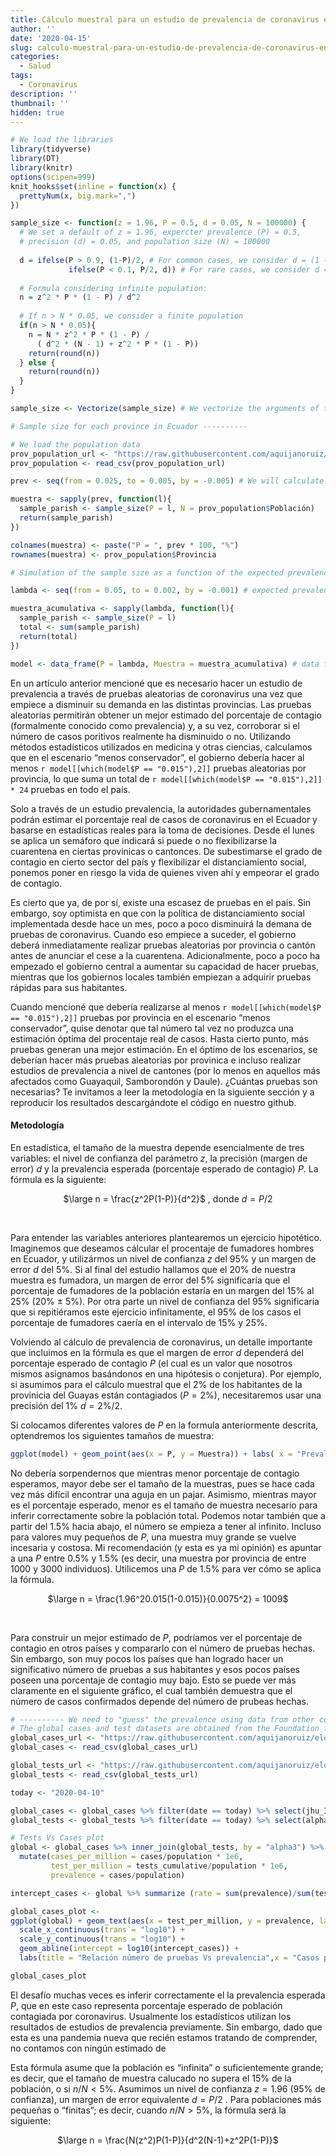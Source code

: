 ```yaml
---
title: Cálculo muestral para un estudio de prevalencia de coronavirus en el Ecuador
author: ''
date: '2020-04-15'
slug: calculo-muestral-para-un-estudio-de-prevalencia-de-coronavirus-en-el-ecuador
categories:
  - Salud
tags:
  - Coronavirus
description: ''
thumbnail: ''
hidden: true
---
```

```r
# We load the libraries
library(tidyverse)
library(DT)
library(knitr)
options(scipen=999)
knit_hooks$set(inline = function(x) {
  prettyNum(x, big.mark=",")
})

sample_size <- function(z = 1.96, P = 0.5, d = 0.05, N = 100000) {
  # We set a default of z = 1.96, expercter prevalence (P) = 0.5, 
  # precision (d) = 0.05, and population size (N) = 100000
  
  d = ifelse(P > 0.9, (1-P)/2, # For common cases, we consider d = (1 -p)/2
             ifelse(P < 0.1, P/2, d)) # For rare cases, we consider d = p/2
  
  # Formula considering infinite population:
  n = z^2 * P * (1 - P) / d^2
 
  # If n > N * 0.05, we consider a finite population
  if(n > N * 0.05){
    n = N * z^2 * P * (1 - P) / 
      ( d^2 * (N - 1) + z^2 * P * (1 - P))
    return(round(n))
  } else {
    return(round(n))
  }
}

sample_size <- Vectorize(sample_size) # We vectorize the arguments of the function

# Sample size for each province in Ecuador ----------

# We load the population data
prov_population_url <- "https://raw.githubusercontent.com/aquijanoruiz/elquantificador_posts/master/salud/2020-04-12-calculo-muestral-de-pruebas-aleatorias-de-coronavirus.Rmd/PROVINCES_POPULATION.csv"
prov_population <- read_csv(prov_population_url)

prev <- seq(from = 0.025, to = 0.005, by = -0.005) # We will calculate for different expected prevalences

muestra <- sapply(prev, function(l){
  sample_parish <- sample_size(P = l, N = prov_population$Población)
  return(sample_parish)
})

colnames(muestra) <- paste("P = ", prev * 100, "%")
rownames(muestra) <- prov_population$Provincia

# Simulation of the sample size as a function of the expected prevalence ----------

lambda <- seq(from = 0.05, to = 0.002, by = -0.001) # expected prevalence

muestra_acumulativa <- sapply(lambda, function(l){
  sample_parish <- sample_size(P = l)
  total <- sum(sample_parish)
  return(total)
})

model <- data_frame(P = lambda, Muestra = muestra_acumulativa) # data frame to create the plot
```

En un artículo anterior mencioné que es necesario hacer un estudio de prevalencia a través de pruebas aleatorias de coronavirus una vez que empiece a disminuir su demanda en las distintas provincias. Las pruebas aleatorias permitirán obtener un mejor estimado del porcentaje de contagio (formalmente conocido como prevalencia) y, a su vez, corroborar si el número de casos poritivos realmente ha disminuido o no. Utilizando métodos estadísticos utilizados en medicina y otras ciencias, calculamos que en el escenario "menos conservador", el gobierno debería hacer al menos `r model[[which(model$P == "0.015"),2]]` pruebas aleatorias por provincia, lo que suma un total de `r model[[which(model$P == "0.015"),2]] * 24` pruebas en todo el país.

Solo a través de un estudio prevalencia, la autoridades gubernamentales podrán estimar el porcentaje real de casos de coronavirus en el Ecuador y basarse en estadísticas reales para la toma de decisiones. Desde el lunes se aplica un semáforo que indicará si puede o no flexibilizarse la cuarentena en ciertas provinicas o cantonces. De subestimarse el grado de contagio en cierto sector del país y flexibilizar el distanciamiento social, ponemos poner en riesgo la vida de quienes viven ahí y empeorar el grado de contagio. 

Es cierto que ya, de por sí, existe una escasez de pruebas en el país. Sin embargo, soy optimista en que con la política de distanciamiento social implementada desde hace un mes, poco a poco disminuirá la demana de pruebas de coronavirus. Cuando eso empiece a suceder, el gobierno deberá inmediatamente realizar pruebas aleatorias por provincia o cantón antes de anunciar el cese a la cuarentena. Adicionalmente, poco a poco ha empezado el gobierno central a aumentar su capacidad de hacer pruebas, mientras que los gobiernos locales también empiezan a adquirir pruebas rápidas para sus habitantes.

Cuando mencioné que debería realizarse al menos `r model[[which(model$P == "0.015"),2]]` pruebas por provincia en el escenario "menos conservador", quise denotar que tal número tal vez no produzca una estimación óptima del procentaje real de casos. Hasta cierto punto, más pruebas generan una mejor estimación. En el óptimo de los escenarios, se deberían hacer más pruebas aleatorias por provinica e incluso realizar estudios de prevalencia a nivel de cantones (por lo menos en aquellos más afectados como Guayaquil, Samborondón y Daule). ¿Cuántas pruebas son necesarias? Te invitamos a leer la metodología en la siguiente sección y a reproducir los resultados descargándote el código en nuestro github.

#### Metodología

En estadística, el tamaño de la muestra depende esencialmente de tres variables: el nivel de confianza del parámetro $z$, la precisión (margen de error) $d$ y la prevalencia esperada (porcentaje esperado de contagio) $P$. La fórmula es la siguiente:

<center>$\large n = \frac{z^2P(1-P)}{d^2}$&nbsp;, donde $d = P/2$</center><br />

Para entender las variables anteriores plantearemos un ejercicio hipotético. Imaginemos que deseamos cálcular el procentaje de fumadores hombres en Ecuador, y utilizármos un nivel de confianza $z$ del 95% y un margen de error $d$ del 5%. Si al final del estudio hallamos que el 20% de nuestra muestra es fumadora, un margen de error del 5% significaría que el porcentaje de fumadores de la población estaría en un margen del 15% al 25% (20% ± 5%). Por otra parte un nivel de confianza del 95% significaría que si repitiéramos este ejercicio infinitamente, el 95% de los casos el porcentaje de fumadores caería en el intervalo de 15% y 25%.

Volviendo al cálculo de prevalencia de coronavirus, un detalle importante que incluimos en la fórmula es que el margen de error $d$ dependerá del porcentaje esperado de contagio $P$ (el cual es un valor que nosotros mismos asignamos basándonos en una hipótesis o conjetura). Por ejemplo, si asumimos para el cálculo muestral que el 2% de los habitantes de la provinicia del Guayas están contagiados ($P = 2\%$), necesitaremos usar una precisión del 1% $d = 2\%/2$.

Si colocamos diferentes valores de $P$ en la formula anteriormente descrita, optendremos los siguientes tamaños de muestra:

```r
ggplot(model) + geom_point(aes(x = P, y = Muestra)) + labs( x = "Prevalencia esperada", title = "Relación tamaño de muestra - prevalencia esperada")
```

No debería sorpendernos que mientras menor porcentaje de contagio esperamos, mayor debe ser el tamaño de la muestras, pues se hace cada vez más difícil encontrar una aguja en un pajar. Asimismo, mientras mayor es el porcentaje esperado, menor es el tamaño de muestra necesario para inferir correctamente sobre la población total. Podemos notar también que a partir del 1.5% hacia abajo, el número se empieza a tener al infinito. Incluso para valores muy pequeños de $P$, una muestra muy grande se vuelve incesaria y costosa. Mi recomendación (y esta es ya mi opinión) es apuntar a una $P$ entre 0.5% y 1.5% (es decir, una muestra por provincia de entre 1000 y 3000 individuos). Utilicemos una $P$ de 1.5% para ver cómo se aplica la fórmula.

<center>$\large n = \frac{1.96^20.015(1-0.015)}{0.0075^2} = 1009$</center><br />

Para construir un mejor estimado de $P$, podríamos ver el porcentaje de contagio en otros países y compararlo con el número de pruebas hechas. Sin embargo, son muy pocos los países que han logrado hacer un significativo número de pruebas a sus habitantes y esos pocos países poseen una porcentaje de contagio muy bajo. Esto se puede ver más claramente en el siguiente gráfico, el cual también demuestra que el número de casos confirmados depende del número de prubeas hechas.

```r
# ---------- We need to "guess" the prevalence using data from other countries ----------
# The global cases and test datasets are obtained from the Foundation for Innovative New Diagnostics (https://finddx.shinyapps.io/FIND_Cov_19_Tracker/)
global_cases_url <- "https://raw.githubusercontent.com/aquijanoruiz/elquantificador_posts/master/salud/2020-04-12-calculo-muestral-de-pruebas-aleatorias-de-coronavirus.Rmd/COVID19_GLOBAL_CASES.csv"
global_cases <- read_csv(global_cases_url)

global_tests_url <- "https://raw.githubusercontent.com/aquijanoruiz/elquantificador_posts/master/salud/2020-04-12-calculo-muestral-de-pruebas-aleatorias-de-coronavirus.Rmd/COVID19_GLOBAL_TESTS.csv"
global_tests <- read_csv(global_tests_url)

today <- "2020-04-10"

global_cases <- global_cases %>% filter(date == today) %>% select(jhu_ID.x, alpha3, date, cases, population) %>% rename(country = jhu_ID.x)
global_tests <- global_tests %>% filter(date == today) %>% select(alpha3, tests_cumulative) 

# Tests Vs Cases plot
global <- global_cases %>% inner_join(global_tests, by = "alpha3") %>% 
  mutate(cases_per_million = cases/population * 1e6,
         test_per_million = tests_cumulative/population * 1e6,
         prevalence = cases/population)

intercept_cases <- global %>% summarize (rate = sum(prevalence)/sum(test_per_million)) %>% pull(.)

global_cases_plot <-
ggplot(global) + geom_text(aes(x = test_per_million, y = prevalence, label = alpha3), size = 3) +
  scale_x_continuous(trans = "log10") +
  scale_y_continuous(trans = "log10") +
  geom_abline(intercept = log10(intercept_cases)) +
  labs(title = "Relación número de pruebas Vs prevalencia",x = "Casos por cada millón", y = "Prevalencia")
```

```r
global_cases_plot
```

El desafío muchas veces es inferir correctamente el la prevalencia esperada $P$, que en este caso representa porcentaje esperado de población contagiada por coronavirus. Usualmente los estadísticos utilizan los resultados de estudios de prevalencia previamente. Sin embargo, dado que esta es una pandemia nueva que recién estamos tratando de comprender, no contamos con ningún estimado de

Esta fórmula asume que la población es "infinita" o suficientemente grande; es decir, que el tamaño de muestra calucado no supera el 15% de la población, o si $n/N < 5\%$. Asumimos un nivel de confianza $z = 1.96$ (95% de confianza), un margen de error equivalente $d = P/2$ . Para poblaciones más pequeñas o "finitas"; es decir, cuando $n/N > 5\%$, la fórmula será la siguiente:

<center>$\large n = \frac{N(z^2)P(1-P)}{d^2(N-1)+z^2P(1-P)}$</center>
<br />
